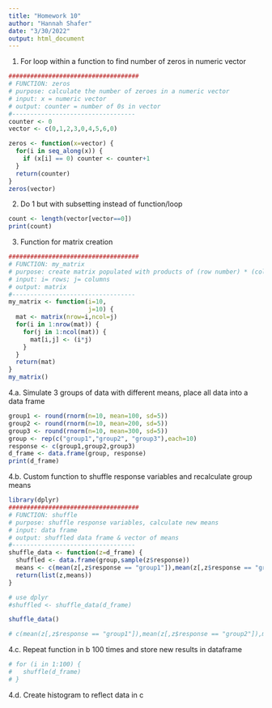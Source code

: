 ```yaml
---
title: "Homework 10"
author: "Hannah Shafer"
date: "3/30/2022"
output: html_document
---
```


1. For loop within a function to find number of zeros in numeric vector
```r
####################################
# FUNCTION: zeros
# purpose: calculate the number of zeroes in a numeric vector
# input: x = numeric vector
# output: counter = number of 0s in vector
#----------------------------------
counter <- 0
vector <- c(0,1,2,3,0,4,5,6,0)

zeros <- function(x=vector) {
  for(i in seq_along(x)) {
    if (x[i] == 0) counter <- counter+1
  }
  return(counter)
}
zeros(vector)
```

2. Do 1 but with subsetting instead of function/loop
```r
count <- length(vector[vector==0])
print(count)
```

3. Function for matrix creation
```r
####################################
# FUNCTION: my_matrix
# purpose: create matrix populated with products of (row number) * (column number)
# input: i= rows; j= columns
# output: matrix
#----------------------------------
my_matrix <- function(i=10,
                      j=10) {
  mat <- matrix(nrow=i,ncol=j)
  for(i in 1:nrow(mat)) {
    for(j in 1:ncol(mat)) {
      mat[i,j] <- (i*j)
    }
  }
  return(mat)
}
my_matrix()
```

4.a. Simulate 3 groups of data with different means, place all data into a data frame
```r
group1 <- round(rnorm(n=10, mean=100, sd=5))
group2 <- round(rnorm(n=10, mean=200, sd=5))
group3 <- round(rnorm(n=10, mean=300, sd=5))
group <- rep(c("group1","group2", "group3"),each=10)
response <- c(group1,group2,group3)
d_frame <- data.frame(group, response)
print(d_frame)
```

4.b. Custom function to shuffle response variables and recalculate group means
```r
library(dplyr)
####################################
# FUNCTION: shuffle
# purpose: shuffle response variables, calculate new means
# input: data frame
# output: shuffled data frame & vector of means
#----------------------------------
shuffle_data <- function(z=d_frame) {
  shuffled <- data.frame(group,sample(z$response))
  means <- c(mean(z[,z$response == "group1"]),mean(z[,z$response == "group2"]),mean(z[,z$response == "group3"]))
  return(list(z,means))
}

# use dplyr
#shuffled <- shuffle_data(d_frame)

shuffle_data()

# c(mean(z[,z$response == "group1"]),mean(z[,z$response == "group2"]),mean(z[,z$response == "group3"]))

```

4.c. Repeat function in b 100 times and store new results in dataframe
```r
# for (i in 1:100) {
#   shuffle(d_frame)
# }
```

4.d. Create histogram to reflect data in c
```r

```

